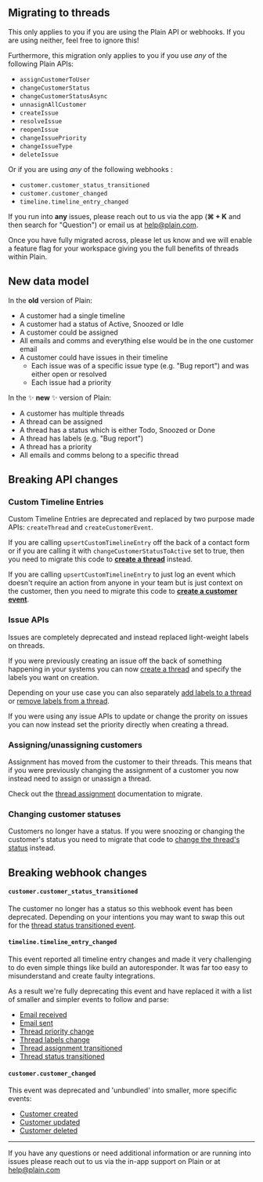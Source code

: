 
## Migrating to threads

<Callout type="warning" emoji="👉">
  This only applies to you if you are using the Plain API or webhooks. If you are using neither,
  feel free to ignore this!
</Callout>

Furthermore, this migration only applies to you if you use _any_ of the following Plain APIs:

- `assignCustomerToUser`
- `changeCustomerStatus`
- `changeCustomerStatusAsync`
- `unnasignAllCustomer`
- `createIssue`
- `resolveIssue`
- `reopenIssue`
- `changeIssuePriority`
- `changeIssueType`
- `deleteIssue`

Or if you are using _any_ of the following webhooks :

- `customer.customer_status_transitioned`
- `customer.customer_changed`
- `timeline.timeline_entry_changed`

If you run into **any** issues, please reach out to us via the app (**⌘ + K** and then search for "Question") or email us at [help@plain.com](mailto:help@plain.com).

<Callout type="info" emoji="👉">
  Once you have fully migrated across, please let us know and we will enable a feature flag for your
  workspace giving you the full benefits of threads within Plain.
</Callout>

## New data model

In the **old** version of Plain:

- A customer had a single timeline
- A customer had a status of Active, Snoozed or Idle
- A customer could be assigned
- All emails and comms and everything else would be in the one customer email
- A customer could have issues in their timeline
  - Each issue was of a specific issue type (e.g. "Bug report") and was either open or resolved
  - Each issue had a priority

In the ✨ **new** ✨ version of Plain:

- A customer has multiple threads
- A thread can be assigned
- A thread has a status which is either Todo, Snoozed or Done
- A thread has labels (e.g. "Bug report")
- A thread has a priority
- All emails and comms belong to a specific thread

## Breaking API changes

### Custom Timeline Entries

Custom Timeline Entries are deprecated and replaced by two purpose made APIs: `createThread` and `createCustomerEvent`.

If you are calling `upsertCustomTimelineEntry` off the back of a contact form or if you are calling it with `changeCustomerStatusToActive` set to true, then you need to migrate this code to [**create a thread**](/graphql/threads/create) instead.

If you are calling `upsertCustomTimelineEntry` to just log an event which doesn't require an action from anyone in your team but is just context on the customer, then you need to migrate this code to [**create a customer event**](/graphql/events/create-customer-event).

### Issue APIs

Issues are completely deprecated and instead replaced light-weight labels on threads.

If you were previously creating an issue off the back of something happening in your systems you can now [create a thread](/thread/create) and specify the labels you want on creation.

Depending on your use case you can also separately [add labels to a thread](/graphql/labels/add) or [remove labels from a thread](/graphql/labels/remove).

If you were using any issue APIs to update or change the prority on issues you can now instead set the priority directly when creating a thread.

### Assigning/unassigning customers

Assignment has moved from the customer to their threads. This means that if you were previously changing the assignment of a customer you now instead need to assign or unassign a thread.

Check out the [thread assignment](/graphql/threads/assignment) documentation to migrate.

### Changing customer statuses

Customers no longer have a status. If you were snoozing or changing the customer's status you need to migrate that code to [change the thread's status](/graphql/threads/status-changes/) instead.

## Breaking webhook changes

#### `customer.customer_status_transitioned`

The customer no longer has a status so this webhook event has been deprecated. Depending on your intentions you may want to swap this out for the [thread status transitioned event](/webhooks/thread-status-transitioned).

#### `timeline.timeline_entry_changed`

This event reported all timeline entry changes and made it very challenging to do even simple things like build an autoresponder. It was far too easy to misunderstand and create faulty integrations.

As a result we're fully deprecating this event and have replaced it with a list of smaller and simpler events to follow and parse:

- [Email received](/webhooks/email-received)
- [Email sent](/webhooks/email-sent)
- [Thread priority change](/webhooks/thread-priority-changed)
- [Thread labels change](/webhooks/thread-labels-changed)
- [Thread assignment transitioned](/webhooks/thread-assignment-transitioned)
- [Thread status transitioned](/webhooks/thread-status-transitioned)

#### `customer.customer_changed`

This event was deprecated and 'unbundled' into smaller, more specific events:

- [Customer created](/webhooks/customer-created)
- [Customer updated](/webhooks/customer-updated)
- [Customer deleted ](/webhooks/customer-deleted)

---

If you have any questions or need additional information or are running into issues please reach out to us via the in-app support on Plain or at [help@plain.com](mailto:help@plain.com)
